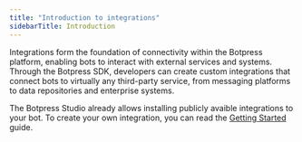 ```yaml
---
title: "Introduction to integrations"
sidebarTitle: Introduction
---
```


Integrations form the foundation of connectivity within the Botpress platform, enabling bots to interact with external services and systems. Through the Botpress SDK, developers can create custom integrations that connect bots to virtually any third-party service, from messaging platforms to data repositories and enterprise systems.

The Botpress Studio already allows installing publicly avaible integrations to your bot. To create your own integration, you can read the [Getting Started](./01_getting-started) guide.